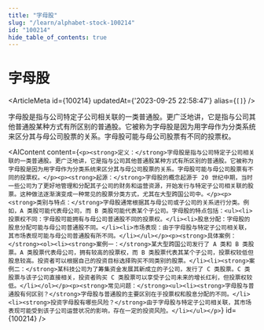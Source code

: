 ```yaml
---
title: "字母股"
slug: "/learn/alphabet-stock-100214"
id: "100214"
hide_table_of_contents: true
---
```



# 字母股

<ArticleMeta id={100214} updatedAt={'2023-09-25 22:58:47'} alias={`[]`} />
<div className='border-solid border-b border-t-0 my-4 border-[var(--ifm-color-gray-300)]' />

字母股是指与公司特定子公司相关联的一类普通股。更广泛地讲，它是指与公司其他普通股某种方式有所区别的普通股。它被称为字母股是因为用字母作为分类系统来区分其与母公司股票的关系。字母股可能与母公司股票有不同的投票权。

<AIContent content={`<p><strong>定义：</strong>字母股是指与公司特定子公司相关联的一类普通股。更广泛地讲，它是指与公司其他普通股某种方式有所区别的普通股。它被称为字母股是因为用字母作为分类系统来区分其与母公司股票的关系。字母股可能与母公司股票有不同的投票权。</p><p><strong>起源：</strong>字母股的概念起源于 20 世纪中期，当时一些公司为了更好地管理和分配其子公司的财务和运营资源，开始发行与特定子公司相关联的股票。这种做法逐渐演变成一种常见的股票分类方式，尤其在大型跨国公司中。</p><p><strong>类别与特点：</strong>字母股通常根据其与母公司或子公司的关系进行分类。例如，A 类股可能代表母公司，而 B 类股可能代表某个子公司。字母股的特点包括：<ul><li>投票权不同：字母股可能拥有与母公司普通股不同的投票权。</li><li>股息分配：字母股的股息分配可能与母公司普通股不同。</li><li>市场表现：由于字母股与特定子公司相关联，其市场表现可能与母公司普通股有所不同。</li></ul></p><p><strong>具体案例：</strong><ol><li><strong>案例一：</strong>某大型跨国公司发行了 A 类和 B 类股票。A 类股票代表母公司，拥有较高的投票权，而 B 类股票代表其某个子公司，投票权较低但股息较高。投资者可以根据自己的投资目标选择购买不同类别的股票。</li><li><strong>案例二：</strong>某科技公司为了筹集资金发展其新成立的子公司，发行了 C 类股票。C 类股票与该子公司直接相关，投资者购买 C 类股票可以享受子公司未来的增长红利，但投票权较低。</li></ol></p><p><strong>常见问题：</strong><ul><li><strong>字母股与普通股有何区别？</strong>字母股与普通股的主要区别在于投票权和股息分配的不同。</li><li><strong>投资字母股有哪些风险？</strong>由于字母股与特定子公司相关联，其市场表现可能受到该子公司运营状况的影响，存在一定的投资风险。</li></ul></p>`} id={100214} />

